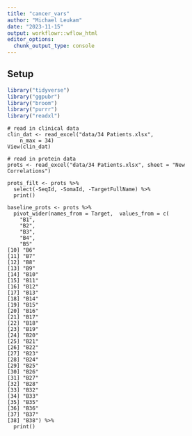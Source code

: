 ```yaml
---
title: "cancer_vars"
author: "Michael Leukam"
date: "2023-11-15"
output: workflowr::wflow_html
editor_options:
  chunk_output_type: console
---
```


## Setup
```r
library("tidyverse")
library("ggpubr")
library("broom")
library("purrr")
library("readxl")
```


```
# read in clinical data
clin_dat <- read_excel("data/34 Patients.xlsx", 
    n_max = 34)
View(clin_dat)

# read in protein data
prots <- read_excel("data/34 Patients.xlsx", sheet = "New Correlations")

prots_filt <- prots %>% 
  select(-SeqId, -SomaId, -TargetFullName) %>%
  print()

baseline_prots <- prots %>% 
  pivot_wider(names_from = Target,  values_from = c(
    "B1",
    "B2",
    "B3",
    "B4",
    "B5"                             
[10] "B6"                             
[11] "B7"                             
[12] "B8"                             
[13] "B9"                             
[14] "B10"                            
[15] "B11"                            
[16] "B12"                            
[17] "B13"                            
[18] "B14"                            
[19] "B15"                            
[20] "B16"                            
[21] "B17"                            
[22] "B18"                            
[23] "B19"                            
[24] "B20"                            
[25] "B21"                            
[26] "B22"                            
[27] "B23"                            
[28] "B24"                            
[29] "B25"                            
[30] "B26"                            
[31] "B27"                            
[32] "B28"                            
[33] "B32"                            
[34] "B33"                            
[35] "B35"                            
[36] "B36"                            
[37] "B37"                            
[38] "B38") %>%
  print()
```

